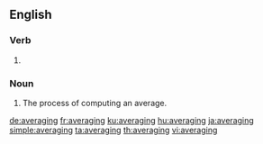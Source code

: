 ==English==

===Verb===
{{head|en|present participle}}

# {{present participle of|average|lang=en|nocat=1}}

===Noun===
{{en-noun}}

# The process of computing an average.

[[de:averaging]]
[[fr:averaging]]
[[ku:averaging]]
[[hu:averaging]]
[[ja:averaging]]
[[simple:averaging]]
[[ta:averaging]]
[[th:averaging]]
[[vi:averaging]]